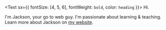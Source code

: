 <Text sx={{ fontSize: [4, 5, 6], fontWeight: `bold`, color: `heading` }}>
  Hi.
</Text>

I'm Jackson, your go to web guy. I'm passionate about learning & teaching. Learn more about Jackson on [my website](https://www.jackstin.com).
